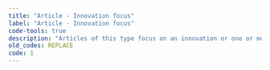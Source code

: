 ```yaml
---
title: "Article - Innovation focus"
label: "Article - Innovation focus"
code-tools: true
description: "Articles of this type focus on an innovation or one or more aspects thereof, e.g. financing, commercialization, development, etc."
old_codes: REPLACE
code: 1
---
```


